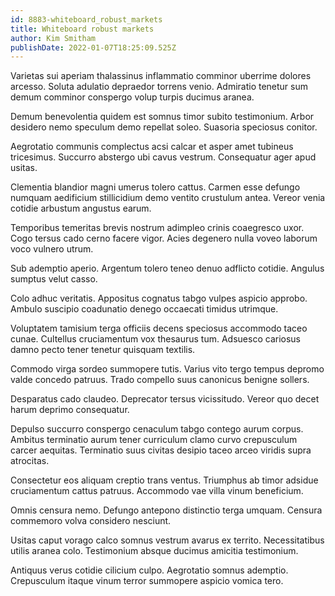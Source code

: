 ```yaml
---
id: 8883-whiteboard_robust_markets
title: Whiteboard robust markets
author: Kim Smitham
publishDate: 2022-01-07T18:25:09.525Z
---
```


Varietas sui aperiam thalassinus inflammatio comminor uberrime dolores arcesso. Soluta adulatio depraedor torrens venio. Admiratio tenetur sum demum comminor conspergo volup turpis ducimus aranea.

Demum benevolentia quidem est somnus timor subito testimonium. Arbor desidero nemo speculum demo repellat soleo. Suasoria speciosus conitor.

Aegrotatio communis complectus acsi calcar et asper amet tubineus tricesimus. Succurro abstergo ubi cavus vestrum. Consequatur ager apud usitas.

Clementia blandior magni umerus tolero cattus. Carmen esse defungo numquam aedificium stillicidium demo ventito crustulum antea. Vereor venia cotidie arbustum angustus earum.

Temporibus temeritas brevis nostrum adimpleo crinis coaegresco uxor. Cogo tersus cado cerno facere vigor. Acies degenero nulla voveo laborum voco vulnero utrum.

Sub ademptio aperio. Argentum tolero teneo denuo adflicto cotidie. Angulus sumptus velut casso.

Colo adhuc veritatis. Appositus cognatus tabgo vulpes aspicio approbo. Ambulo suscipio coadunatio denego occaecati timidus utrimque.

Voluptatem tamisium terga officiis decens speciosus accommodo taceo cunae. Cultellus cruciamentum vox thesaurus tum. Adsuesco cariosus damno pecto tener tenetur quisquam textilis.

Commodo virga sordeo summopere tutis. Varius vito tergo tempus depromo valde concedo patruus. Trado compello suus canonicus benigne sollers.

Desparatus cado claudeo. Deprecator tersus vicissitudo. Vereor quo decet harum deprimo consequatur.

Depulso succurro conspergo cenaculum tabgo contego aurum corpus. Ambitus terminatio aurum tener curriculum clamo curvo crepusculum carcer aequitas. Terminatio suus civitas desipio taceo arceo viridis supra atrocitas.

Consectetur eos aliquam creptio trans ventus. Triumphus ab timor adsidue cruciamentum cattus patruus. Accommodo vae villa vinum beneficium.

Omnis censura nemo. Defungo antepono distinctio terga umquam. Censura commemoro volva considero nesciunt.

Usitas caput vorago calco somnus vestrum avarus ex territo. Necessitatibus utilis aranea colo. Testimonium absque ducimus amicitia testimonium.

Antiquus verus cotidie cilicium culpo. Aegrotatio somnus ademptio. Crepusculum itaque vinum terror summopere aspicio vomica tero.
